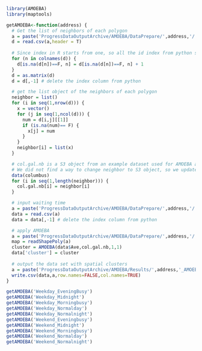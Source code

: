 ```{r}
library(AMOEBA)
library(maptools)
```

```{r}
getAMOEBA<-function(address) {
  # Get the list of neighbors of each polygon
  a = paste('ProgressDataOutputArchive/AMOEBA/DataPrepare/',address,'/',address,'_neighbor.csv',sep='') # address of the data file
  d = read.csv(a,header = T)
  
  # Since index in R starts from one, so all the id index from python should be added one
  for (n in colnames(d)) {
    d[is.na(d[n])==F, n] = d[is.na(d[n])==F, n] + 1
  }
  d = as.matrix(d)
  d = d[,-1] # delete the index column from python

  # get the list object of the neighbors of each polygon
  neighbor = list()
  for (i in seq(1,nrow(d))) {
    x = vector()
    for (j in seq(1,ncol(d))) {
      num = d[i,j][[1]]
      if (is.na(num)== F) {
        x[j] = num
      }
    }
    neighbor[i] = list(x)
  }

  # col.gal.nb is a S3 object from an example dataset used for AMOEBA analysis
  # We did not find a way to change neighbor to S3 object, so we update the col.gal.nb
  data(columbus)
  for (i in seq(1,length(neighbor))) {
    col.gal.nb[i] = neighbor[i]
  }

  # input waiting time
  a = paste('ProgressDataOutputArchive/AMOEBA/DataPrepare/',address,'/',address,'.csv',sep='') # address of the data file
  data = read.csv(a)
  data = data[,-1] # delete the index column from python

  # apply AMOEBA
  a = paste('ProgressDataOutputArchive/AMOEBA/DataPrepare/',address,'/',address,sep='') # address of the polygon shapefile
  map = readShapePoly(a)
  cluster = AMOEBA(data$Ave,col.gal.nb,1,1)
  data['cluster'] = cluster
  
  # output the data set with spatial clusters
  a = paste('ProgressDataOutputArchive/AMOEBA/Results/',address,'_AMOEBA.csv',sep='')
  write.csv(data,a,row.names=FALSE,col.names=TRUE)
}
```

```{r}
getAMOEBA('Weekday_EveningBusy')
getAMOEBA('Weekday_Midnight')
getAMOEBA('Weekday_Morningbusy')
getAMOEBA('Weekday_Normalday')
getAMOEBA('Weekday_Normalnight')
getAMOEBA('Weekend_Eveningbusy')
getAMOEBA('Weekend_Midnight')
getAMOEBA('Weekend_Morningbusy')
getAMOEBA('Weekend_Normalday')
getAMOEBA('Weekend_Normalnight')
```

